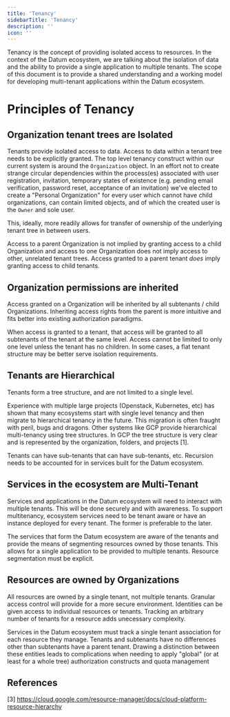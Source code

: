 ```yaml
---
title: 'Tenancy'
sidebarTitle: 'Tenancy'
description: ''
icon: ''
---
```


Tenancy is the concept of providing isolated access to resources. In the context of the Datum ecosystem, we are talking about the isolation of data and the ability to provide a single application to multiple tenants. The scope of this document is to provide a shared understanding and a working model for developing multi-tenant applications within the Datum ecosystem.

# Principles of Tenancy

## Organization tenant trees are Isolated

Tenants provide isolated access to data. Access to data within a tenant tree needs to be explicitly granted. The top level tenancy construct within our current system is around the `Organization` object. In an effort not to create strange circular dependencies within the process(es) associated with user registration, invitation, temporary states of existence (e.g. pending email verification, password reset, acceptance of an invitation) we've elected to create a "Personal Organization" for every user which cannot have child organizations, can contain limited objects, and of which the created user is the `Owner` and sole user.

This, ideally, more readily allows for transfer of ownership of the underlying tenant tree in between users.

Access to a parent Organization is not implied by granting access to a child Organization and access to one Organization does not imply access to other, unrelated tenant trees. Access granted to a parent tenant *does* imply granting access to child tenants.

## Organization permissions are inherited

Access granted on a Organization will be inherited by all subtenants / child Organizations. Inheriting access rights from the parent is more intuitive and fits better into existing authorization paradigms.

When access is granted to a tenant, that access will be granted to all subtenants of the tenant at the same level. Access cannot be limited to only one level unless the tenant has no children. In some cases, a flat tenant structure may be better serve isolation requirements.

## Tenants are Hierarchical

Tenants form a tree structure, and are not limited to a single level.

Experience with multiple large projects (Openstack, Kubernetes, etc) has shown that many ecosystems start with single level tenancy and then migrate to hierarchical tenancy in the future. This migration is often fraught with peril, bugs and dragons. Other systems like GCP provide hierarchical multi-tenancy using tree structures. In GCP the tree structure is very clear and is represented by the organization, folders, and projects [1].

Tenants can have sub-tenants that can have sub-tenants, etc. Recursion needs to be accounted for in services built for the Datum ecosystem.

## Services in the ecosystem are Multi-Tenant

Services and applications in the Datum ecosystem will need to interact with multiple tenants. This will be done securely and with awareness. To support multitenancy, ecosystem services need to be tenant aware or have an instance deployed for every tenant. The former is preferable to the later.

The services that form the Datum ecosystem are aware of the tenants and provide the means of segmenting resources owned by those tenants. This allows for a single application to be provided to multiple tenants. Resource segmentation must be explicit.

## Resources are owned by Organizations

All resources are owned by a single tenant, not multiple tenants. Granular access control will provide for a more secure environment. Identities can be given access to individual resources or tenants. Tracking an arbitrary number of tenants for a resource adds unecessary complexity.

Services in the Datum ecosystem must track a single tenant association for each resource they manage. Tenants and subtenants have no differences other than subtenants have a parent tenant. Drawing a distinction between these entities leads to complications when needing to apply "global" (or at least for a whole tree) authorization constructs and quota management

## References

[3] https://cloud.google.com/resource-manager/docs/cloud-platform-resource-hierarchy